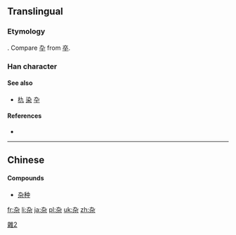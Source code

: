 {{also|雜|朹|染}}
==Translingual==
{{stroke order}}
{{ja-forms|[[雑]]|杂|[[雜]]}}

===Etymology===
{{Han simp|雜}}. Compare [[卆]] from [[卒]].

[[Category:CJKV characters simplified differently in Japan and China|雜2]]

===Han character===
{{Han char|rn=75|rad=木|as=02|sn=6|four=|canj=大弓木 (KND)|ids=⿱[[九]][[木]]}}

====See also====
* [[朹]] [[染]] [[卆]]

====References====
* {{Han ref|kx=0510.181|hdz=21155.070|uh=6742|ud=26434}}

----

==Chinese==
{{zh-see|雜}}

====Compounds====
* [[杂种]]

[[fr:杂]]
[[li:杂]]
[[ja:杂]]
[[pl:杂]]
[[uk:杂]]
[[zh:杂]]